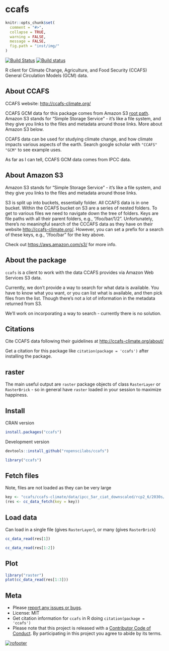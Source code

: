 ccafs
=====

```r
knitr::opts_chunk$set(
  comment = "#>",
  collapse = TRUE,
  warning = FALSE,
  message = FALSE,
  fig.path = "inst/img/"
)
```

<!-- README.md is generated from README.Rmd. Please edit that file -->

[![Build Status](https://travis-ci.org/ropenscilabs/ccafs.svg?branch=master)](https://travis-ci.org/ropenscilabs/ccafs)
[![Build status](https://ci.appveyor.com/api/projects/status/rd3u4qqmlcloh5j7?svg=true)](https://ci.appveyor.com/project/sckott/ccafs)

R client for Climate Change, Agriculture, and Food Security (CCAFS) 
General Circulation Models (GCM) data. 

## About CCAFS

CCAFS website: <http://ccafs-climate.org/>

CCAFS GCM data for this package comes from Amazon S3 
[root path](http://cgiardata.s3.amazonaws.com). Amazon S3 stands for "Simple 
Storage Service" - it's like a file system, and they give you links to the files 
and metadata around those links.  More about Amazon S3 below.

CCAFS data can be used for studying climate change, and how climate impacts
various aspects of the earth. Search google scholar with `"CCAFS" "GCM"` to 
see example uses.

As far as I can tell, CCAFS GCM data comes from IPCC data.

## About Amazon S3

Amazon S3 stands for "Simple Storage Service" - it's like a file system,
and they give you links to the files and metadata around those links.

S3 is split up into buckets, essentially folder. All CCAFS data is in
one bucket. Within the CCAFS bucket on S3 are a series of nested folders.
To get to various files we need to navigate down the tree of folders.
Keys are file paths with all their parent folders, e.g., "/foo/bar/1/2".
Unfortunately, there's no meaningful search of the CCCAFS data as they
have on their website <http://ccafs-climate.org/>. However, you can
set a prefix for a search of these keys, e.g., "/foo/bar" for the key
above.

Check out <https://aws.amazon.com/s3/> for more info.

## About the package

`ccafs` is a client to work with the data CCAFS provides via Amazon Web 
Services S3 data. 

Currently, we don't provide a way to search for what data is available. 
You have to know what you want, or you can list what is available, and then 
pick files from the list. Though there's not a lot of information in the 
metadata returned from S3. 

We'll work on incorporating a way to search - currently there is no solution.

## Citations

Cite CCAFS data following their guidelines at <http://ccafs-climate.org/about/>

Get a citation for this package like `citation(package = 'ccafs')` after 
installing the package.

## raster

The main useful output are `raster` package objects of class `RasterLayer` or `RasterBrick` - so in general have `raster` loaded in your session to maximize
happiness. 

## Install

CRAN version

```r
install.packages("ccafs")
```

Development version

```r
devtools::install_github("ropenscilabs/ccafs")
```

```r
library("ccafs")
```

## Fetch files 

Note, files are not loaded as they can be very large

```r
key <- "ccafs/ccafs-climate/data/ipcc_5ar_ciat_downscaled/rcp2_6/2030s/bcc_csm1_1_m/10min/bcc_csm1_1_m_rcp2_6_2030s_prec_10min_r1i1p1_no_tile_asc.zip"
(res <- cc_data_fetch(key = key))
```

## Load data

Can load in a single file (gives `RasterLayer`), or many (gives `RasterBrick`)

```r
cc_data_read(res[1])
```

```r
cc_data_read(res[1:2])
```

## Plot

```r
library("raster")
plot(cc_data_read(res[1:3]))
```


## Meta

* Please [report any issues or bugs](https://github.com/ropenscilabs/ccafs/issues).
* License: MIT
* Get citation information for `ccafs` in R doing `citation(package = 'ccafs')`
* Please note that this project is released with a [Contributor Code of Conduct](CONDUCT.md). By participating in this project you agree to abide by its terms.

[![rofooter](https://ropensci.org/public_images/github_footer.png)](https://ropensci.org)
